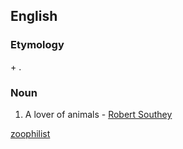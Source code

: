 ==English==

===Etymology===
{{etyl|grc}} {{term|sc=polytonic|ζῷον|tr=zōion||animal|lang=grc}} + {{term|sc=polytonic|φίλος|tr=philos||loving|lang=grc}}.

===Noun===
{{en-noun}}

# A lover of animals - [[w:Robert Southey|Robert Southey]]

[[Category:English words spelled with diacritics|zoophilist]]